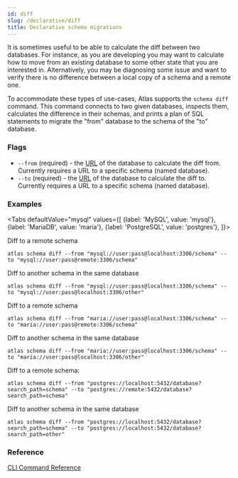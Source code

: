 ```yaml
---
id: diff
slug: /declarative/diff
title: Declarative schema migrations
---
```



It is sometimes useful to be able to calculate the diff between two
databases. For instance, as you are developing you may want to calculate
how to move from an existing database to some other state that you are
interested in. Alternatively, you may be diagnosing some issue and want
to verify there is no difference between a local copy of a schema and a
remote one. 

To accommodate these types of use-cases, Atlas supports the `schema diff`
command. This command connects to two given databases, inspects
them, calculates the difference in their schemas, and prints a plan of
SQL statements to migrate the "from" database to the schema of the "to" database.

### Flags
* `--from` (required) - the [URL](/concepts/url) of the database to calculate the 
 diff from. Currently requires a URL to a specific schema (named database).
* `--to` (required) - the [URL](/concepts/url) of the database to calculate the
  diff to. Currently requires a URL to a specific schema (named database).

### Examples

<Tabs
defaultValue="mysql"
values={[
{label: 'MySQL', value: 'mysql'},
{label: 'MariaDB', value: 'maria'},
{label: 'PostgreSQL', value: 'postgres'},
]}>
<TabItem value="mysql">

Diff to a remote schema
```
atlas schema diff --from "mysql://user:pass@localhost:3306/schema" --to "mysql://user:pass@remote:3306/schema"
```

Diff to another schema in the same database
```
atlas schema diff --from "mysql://user:pass@localhost:3306/schema" --to "mysql://user:pass@localhost:3306/other"
```

</TabItem>
<TabItem value="maria">

Diff to a remote schema
```
atlas schema diff --from "maria://user:pass@localhost:3306/schema" --to "maria://user:pass@remote:3306/schema"
```

Diff to another schema in the same database
```
atlas schema diff --from "maria://user:pass@localhost:3306/schema" --to "maria://user:pass@localhost:3306/other"
```

</TabItem>
<TabItem value="postgres">

Diff to a remote schema:
```
atlas schema diff --from "postgres://localhost:5432/database?search_path=schema" --to "postgres://remote:5432/database?search_path=schema"
```

Diff to another schema in the same database
```
atlas schema diff --from "postgres://localhost:5432/database?search_path=schema" --to "postgres://localhost:5432/database?search_path=other"
```

</TabItem>
</Tabs>


### Reference

[CLI Command Reference](/cli-reference#atlas-schema-diff)